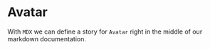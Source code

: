 
<Meta title="Componentes|Avatar-MDX" component={Avatar} />

# Avatar

With `MDX` we can define a story for `Avatar` right in the middle of our
markdown documentation.

<Props of={Avatar} />

<Preview>
  <Story name="todos los temas">
    <Avatar theme={select('Temas', ['default', 'light'], 'default')} />
	<Avatar theme="light" />
  </Story>
</Preview>